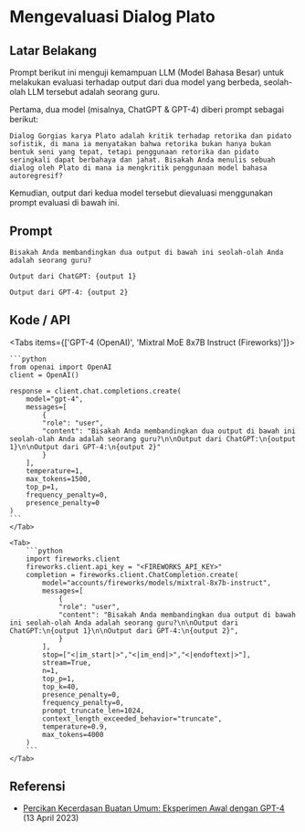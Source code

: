 
# Mengevaluasi Dialog Plato


## Latar Belakang
Prompt berikut ini menguji kemampuan LLM (Model Bahasa Besar) untuk melakukan evaluasi terhadap output dari dua model yang berbeda, seolah-olah LLM tersebut adalah seorang guru.

Pertama, dua model (misalnya, ChatGPT & GPT-4) diberi prompt sebagai berikut:

```
Dialog Gorgias karya Plato adalah kritik terhadap retorika dan pidato sofistik, di mana ia menyatakan bahwa retorika bukan hanya bukan bentuk seni yang tepat, tetapi penggunaan retorika dan pidato seringkali dapat berbahaya dan jahat. Bisakah Anda menulis sebuah dialog oleh Plato di mana ia mengkritik penggunaan model bahasa autoregresif?
```

Kemudian, output dari kedua model tersebut dievaluasi menggunakan prompt evaluasi di bawah ini.

## Prompt
```
Bisakah Anda membandingkan dua output di bawah ini seolah-olah Anda adalah seorang guru?

Output dari ChatGPT: {output 1}

Output dari GPT-4: {output 2}
```

## Kode / API

<Tabs items={['GPT-4 (OpenAI)', 'Mixtral MoE 8x7B Instruct (Fireworks)']}>
    <Tab>
  
    ```python
    from openai import OpenAI
    client = OpenAI()

    response = client.chat.completions.create(
        model="gpt-4",
        messages=[
            {
            "role": "user",
            "content": "Bisakah Anda membandingkan dua output di bawah ini seolah-olah Anda adalah seorang guru?\n\nOutput dari ChatGPT:\n{output 1}\n\nOutput dari GPT-4:\n{output 2}"
            }
        ],
        temperature=1,
        max_tokens=1500,
        top_p=1,
        frequency_penalty=0,
        presence_penalty=0
    )
    ```
    </Tab>

    <Tab>
        ```python
        import fireworks.client
        fireworks.client.api_key = "<FIREWORKS_API_KEY>"
        completion = fireworks.client.ChatCompletion.create(
            model="accounts/fireworks/models/mixtral-8x7b-instruct",
            messages=[
                {
                "role": "user",
                "content": "Bisakah Anda membandingkan dua output di bawah ini seolah-olah Anda adalah seorang guru?\n\nOutput dari ChatGPT:\n{output 1}\n\nOutput dari GPT-4:\n{output 2}",
                }
            ],
            stop=["<|im_start|>","<|im_end|>","<|endoftext|>"],
            stream=True,
            n=1,
            top_p=1,
            top_k=40,
            presence_penalty=0,
            frequency_penalty=0,
            prompt_truncate_len=1024,
            context_length_exceeded_behavior="truncate",
            temperature=0.9,
            max_tokens=4000
        )
        ```
    </Tab>


</Tabs>

## Referensi
- [Percikan Kecerdasan Buatan Umum: Eksperimen Awal dengan GPT-4](https://arxiv.org/abs/2303.12712) (13 April 2023)

